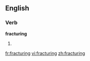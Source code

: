 ==English==

===Verb===
'''fracturing'''

# {{third-person singular of|[[fracture]]}}

[[fr:fracturing]]
[[vi:fracturing]]
[[zh:fracturing]]